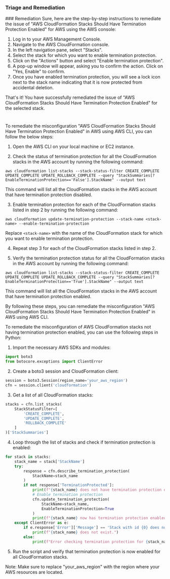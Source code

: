 
### Triage and Remediation
<Tabs>
<Tab title='Remediation'>
### Remediation

<AccordionGroup>
<Accordion title='Using Console' defaultOpen='true'>
Sure, here are the step-by-step instructions to remediate the issue of "AWS CloudFormation Stacks Should Have Termination Protection Enabled" for AWS using the AWS console:

1. Log in to your AWS Management Console.
2. Navigate to the AWS CloudFormation console.
3. In the left navigation pane, select "Stacks".
4. Select the stack for which you want to enable termination protection.
5. Click on the "Actions" button and select "Enable termination protection".
6. A pop-up window will appear, asking you to confirm the action. Click on "Yes, Enable" to confirm.
7. Once you have enabled termination protection, you will see a lock icon next to the stack name indicating that it is now protected from accidental deletion.

That's it! You have successfully remediated the issue of "AWS CloudFormation Stacks Should Have Termination Protection Enabled" for the selected stack.

#
</Accordion>

<Accordion title='Using CLI'>
To remediate the misconfiguration "AWS CloudFormation Stacks Should Have Termination Protection Enabled" in AWS using AWS CLI, you can follow the below steps:

1. Open the AWS CLI on your local machine or EC2 instance.

2. Check the status of termination protection for all the CloudFormation stacks in the AWS account by running the following command:

```
aws cloudformation list-stacks --stack-status-filter CREATE_COMPLETE UPDATE_COMPLETE UPDATE_ROLLBACK_COMPLETE --query "StackSummaries[?EnableTerminationProtection=='False'].StackName" --output text
```

This command will list all the CloudFormation stacks in the AWS account that have termination protection disabled.

3. Enable termination protection for each of the CloudFormation stacks listed in step 2 by running the following command:

```
aws cloudformation update-termination-protection --stack-name <stack-name> --enable-termination-protection
```

Replace `<stack-name>` with the name of the CloudFormation stack for which you want to enable termination protection.

4. Repeat step 3 for each of the CloudFormation stacks listed in step 2.

5. Verify the termination protection status for all the CloudFormation stacks in the AWS account by running the following command:

```
aws cloudformation list-stacks --stack-status-filter CREATE_COMPLETE UPDATE_COMPLETE UPDATE_ROLLBACK_COMPLETE --query "StackSummaries[?EnableTerminationProtection=='True'].StackName" --output text
```

This command will list all the CloudFormation stacks in the AWS account that have termination protection enabled.

By following these steps, you can remediate the misconfiguration "AWS CloudFormation Stacks Should Have Termination Protection Enabled" in AWS using AWS CLI.
</Accordion>

<Accordion title='Using Python'>
To remediate the misconfiguration of AWS CloudFormation stacks not having termination protection enabled, you can use the following steps in Python:

1. Import the necessary AWS SDKs and modules:

```python
import boto3
from botocore.exceptions import ClientError
```

2. Create a boto3 session and CloudFormation client:

```python
session = boto3.Session(region_name='your_aws_region')
cfn = session.client('cloudformation')
```

3. Get a list of all CloudFormation stacks:

```python
stacks = cfn.list_stacks(
    StackStatusFilter=[
        'CREATE_COMPLETE',
        'UPDATE_COMPLETE',
        'ROLLBACK_COMPLETE'
    ]
)['StackSummaries']
```

4. Loop through the list of stacks and check if termination protection is enabled:

```python
for stack in stacks:
    stack_name = stack['StackName']
    try:
        response = cfn.describe_termination_protection(
            StackName=stack_name
        )
        if not response['TerminationProtected']:
            print(f"{stack_name} does not have termination protection enabled.")
            # Enable termination protection
            cfn.update_termination_protection(
                StackName=stack_name,
                EnableTerminationProtection=True
            )
            print(f"{stack_name} now has termination protection enabled.")
    except ClientError as e:
        if e.response['Error']['Message'] == 'Stack with id {0} does not exist'.format(stack_name):
            print(f"{stack_name} does not exist.")
        else:
            print(f"Error checking termination protection for {stack_name}: {e}")
```

5. Run the script and verify that termination protection is now enabled for all CloudFormation stacks.

Note: Make sure to replace "your_aws_region" with the region where your AWS resources are located.
</Accordion>

</AccordionGroup>
</Tab>
</Tabs>

